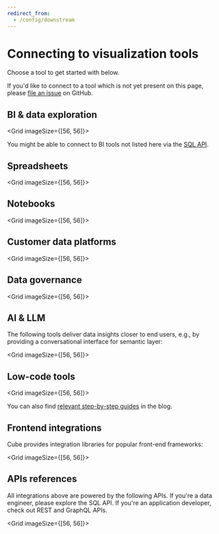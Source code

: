 ```yaml
---
redirect_from:
  - /config/downstream
---
```


# Connecting to visualization tools

Choose a tool to get started with below.

<InfoBox>

If you'd like to connect to a tool which is not yet present on this
page, please [file an issue](https://github.com/cube-js/cube/issues) on GitHub.

</InfoBox>

## BI & data exploration

<Grid imageSize={[56, 56]}>
  <GridItem
    url="visualization-tools/quicksight"
    imageUrl="https://static.cube.dev/icons/quicksight.svg"
    title="Amazon QuickSight"
  />
  <GridItem
    url="visualization-tools/superset"
    imageUrl="https://static.cube.dev/icons/superset.svg"
    title="Apache Superset"
  />
  <GridItem
    url="visualization-tools/explo"
    imageUrl="https://static.cube.dev/icons/explo.svg"
    title="Explo"
  />
  <GridItem
    url="visualization-tools/hashboard"
    imageUrl="https://static.cube.dev/icons/hashboard.svg"
    title="Hashboard"
  />
  <GridItem
    url="visualization-tools/klipfolio"
    imageUrl="https://static.cube.dev/icons/klipfolio-light.svg"
    title="Klipfolio"
  />
  <GridItem
    url="visualization-tools/looker-studio"
    imageUrl="https://static.cube.dev/icons/looker.svg"
    title="Looker Studio"
  />
  <GridItem
    url="visualization-tools/metabase"
    imageUrl="https://static.cube.dev/icons/metabase.svg"
    title="Metabase"
  />
  <GridItem
    url="visualization-tools/powerbi"
    imageUrl="https://static.cube.dev/icons/powerbi.svg"
    title="Microsoft Power BI"
  />
  <GridItem
    url="visualization-tools/superset"
    imageUrl="https://static.cube.dev/icons/preset.svg"
    title="Preset"
  />
  <GridItem
    url="visualization-tools/push-ai"
    imageUrl="https://static.cube.dev/icons/push-ai-light.svg"
    title="Push.ai"
  />
  <GridItem
    url="visualization-tools/qlik-sense"
    imageUrl="https://static.cube.dev/icons/qlik-sense.svg"
    title="Qlik Sense"
  />
  <GridItem
    url="visualization-tools/sigma"
    imageUrl="https://static.cube.dev/icons/sigma.svg"
    title="Sigma"
  />
  <GridItem
    url="visualization-tools/steep"
    imageUrl="https://static.cube.dev/icons/steep-light.svg"
    title="Steep"
  />
  <GridItem
    url="visualization-tools/tableau"
    imageUrl="https://static.cube.dev/icons/tableau.svg"
    title="Tableau"
  />
  <GridItem
    url="visualization-tools/thoughtspot"
    imageUrl="https://static.cube.dev/icons/thoughtspot.svg"
    title="ThoughtSpot"
  />
</Grid>

You might be able to connect to BI tools not listed here via the [SQL
API](/product/apis-integrations/sql-api).

## Spreadsheets

<Grid imageSize={[56, 56]}>
  <GridItem
    url="visualization-tools/google-sheets"
    imageUrl="https://static.cube.dev/icons/google-sheets.svg"
    title="Google Sheets"
  />
  <GridItem
    url="visualization-tools/excel"
    imageUrl="https://static.cube.dev/icons/excel.svg"
    title="Microsoft Excel"
  />
</Grid>

## Notebooks

<Grid imageSize={[56, 56]}>
  <GridItem
    url="visualization-tools/deepnote"
    imageUrl="https://static.cube.dev/icons/deepnote.svg"
    title="Deepnote"
  />
  <GridItem
    url="visualization-tools/hex"
    imageUrl="https://static.cube.dev/icons/hex.svg"
    title="Hex"
  />
  <GridItem
    url="visualization-tools/jupyter"
    imageUrl="https://static.cube.dev/icons/jupyter.svg"
    title="Jupyter"
  />
  <GridItem
    url="visualization-tools/observable"
    imageUrl="https://static.cube.dev/icons/observable.svg"
    title="Observable"
  />
  <GridItem
    url="visualization-tools/streamlit"
    imageUrl="https://static.cube.dev/icons/streamlit.svg"
    title="Streamlit"
  />
</Grid>

## Customer data platforms

<Grid imageSize={[56, 56]}>
  <GridItem
    url="visualization-tools/hightouch"
    imageUrl="https://static.cube.dev/icons/hightouch-dark.svg"
    title="Hightouch"
  />
  <GridItem
    url="visualization-tools/rudderstack"
    imageUrl="https://static.cube.dev/icons/rudderstack.svg"
    title="RudderStack"
  />
</Grid>

## Data governance

<Grid imageSize={[56, 56]}>
  <GridItem
    url="visualization-tools/unity-catalog"
    imageUrl="https://static.cube.dev/icons/databricks.svg"
    title="Databricks Unity Catalog"
  />
</Grid>

## AI & LLM

The following tools deliver data insights closer to end users, e.g., by
providing a conversational interface for semantic layer:

<Grid imageSize={[56, 56]}>
  <GridItem
    url="visualization-tools/langchain"
    imageUrl="https://static.cube.dev/icons/langchain.svg"
    title="LangChain"
  />
</Grid>

## Low-code tools

<Grid imageSize={[56, 56]}>
  <GridItem
    url="visualization-tools/appsmith"
    imageUrl="https://static.cube.dev/icons/appsmith.svg"
    title="Appsmith"
  />
  <GridItem
    url="visualization-tools/bubble"
    imageUrl="https://static.cube.dev/icons/bubble.svg"
    title="Bubble"
  />
  <GridItem
    url="visualization-tools/budibase"
    imageUrl="https://static.cube.dev/icons/budibase.svg"
    title="Budibase"
  />
  <GridItem
    url="visualization-tools/retool"
    imageUrl="https://static.cube.dev/icons/retool.svg"
    title="Retool"
  />
</Grid>

You can also find <a href="https://cube.dev/blog/category/low-code">relevant
step-by-step guides</a> in the blog.

## Frontend integrations

Cube provides integration libraries for popular front-end frameworks:

<Grid imageSize={[56, 56]}>
  <GridItem
    url="/product/apis-integrations/javascript-sdk/angular"
    imageUrl="https://static.cube.dev/icons/angular.svg"
    title="Angular"
  />
  <GridItem
    url="/product/apis-integrations/javascript-sdk/react"
    imageUrl="https://static.cube.dev/icons/react.svg"
    title="React"
  />
  <GridItem
    url="/product/apis-integrations/javascript-sdk/vue"
    imageUrl="https://static.cube.dev/icons/vue.svg"
    title="Vue"
  />
</Grid>

## APIs references

All integrations above are powered by the following APIs. If you're a data
engineer, please explore the SQL API. If you're an application developer, check
out REST and GraphQL APIs.

<Grid imageSize={[56, 56]}>
  <GridItem
    url="/product/apis-integrations/sql-api"
    imageUrl="https://static.cube.dev/icons/sql.svg"
    title="SQL API"
  />
  <GridItem
    url="/product/apis-integrations/rest-api"
    imageUrl="https://static.cube.dev/icons/rest.svg"
    title="REST API"
  />
  <GridItem
    url="/product/apis-integrations/graphql-api"
    imageUrl="https://static.cube.dev/icons/graphql.svg"
    title="GraphQL API"
  />
  <GridItem
    url="/product/apis-integrations/mdx-api"
    imageUrl="https://static.cube.dev/icons/mdx.svg"
    title="MDX API"
  />
  <GridItem
    url="/product/apis-integrations/ai-api"
    imageUrl="https://static.cube.dev/icons/ai.svg"
    title="AI API"
  />
</Grid>
